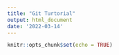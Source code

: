 ```yaml
---
title: "Git Turtorial"
output: html_document
date: '2022-03-14'
---
```


```r
knitr::opts_chunk$set(echo = TRUE)
```



